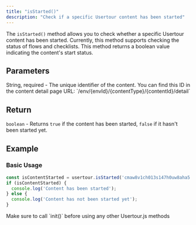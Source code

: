 ```yaml
---
title: "isStarted()"
description: "Check if a specific Usertour content has been started"
---
```

The `isStarted()` method allows you to check whether a specific Usertour content has been started. Currently, this method supports checking the status of flows and checklists. This method returns a boolean value indicating the content's start status.

## Parameters

<ParamField path="contentId" type="string" required>
String, required - The unique identifier of the content. You can find this ID in the content detail page URL: `/env/{envId}/{contentType}/{contentId}/detail`
</ParamField>

## Return
`boolean` - Returns `true` if the content has been started, `false` if it hasn't been started yet.

## Example

### Basic Usage
```javascript
const isContentStarted = usertour.isStarted('cmaw8v1ch013s147h0uw8aha5');
if (isContentStarted) {
  console.log('Content has been started');
} else {
  console.log('Content has not been started yet');
}
```

<Note>
Make sure to call `init()` before using any other Usertour.js methods
</Note>